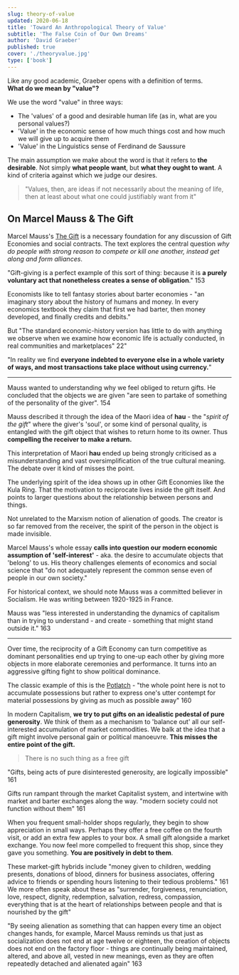 ```yaml
---
slug: theory-of-value
updated: 2020-06-18
title: 'Toward An Anthropological Theory of Value'
subtitle: 'The False Coin of Our Own Dreams'
author: 'David Graeber'
published: true
cover: './theoryvalue.jpg'
type: ['book']
---
```


Like any good academic, Graeber opens with a definition of terms.  
**What do we mean by "value"?**

We use the word "value" in three ways:
- The 'values' of a good and desirable human life (as in, what are you personal values?)
- 'Value' in the economic sense of how much things cost and how much we will give up to acquire them
- 'Value' in the Linguistics sense of Ferdinand de Saussure

The main assumption we make about the word is that it refers to __the desirable__. Not simply **what people want**, but **what they ought to want**. A kind of criteria against which we judge our desires. 

> "Values, then, are ideas if not necessarily about the meaning of life, then at least about what one could justifiably want from it"

## On Marcel Mauss & The Gift

Marcel Mauss's [The Gift](https://www.goodreads.com/book/show/349990.The_Gift) is a necessary foundation for any discussion of Gift Economies and social contracts. The text explores the central question _why do people with strong reason to compete or kill one another, instead get along and form alliances_.

"Gift-giving is a perfect example of this sort of thing: because it is **a purely voluntary act that nonetheless creates a sense of obligation**." 153

Economists like to tell fantasy stories about barter economies - "an imaginary story about the history of humans and money. In every economics textbook they claim that first we had barter, then money developed, and finally credits and debits." 

But "The standard economic-history version has little to do with anything we observe when we examine how economic life is actually conducted, in real communities and marketplaces" 22"

"In reality we find **everyone indebted to everyone else in a whole variety of ways, and most transactions take place without using currency.**" 

---

Mauss wanted to understanding why we feel obliged to return gifts. He concluded that the objects we are given "are seen to partake of something of the personality of the giver". 154

Mauss described it through the idea of the Maori idea of __hau__ - the "_spirit of the gift_" where the giver's 'soul', or some kind of personal quality, is entangled with the gift object that wishes to return home to its owner. Thus **compelling the receiver to make a return.**

This interpretation of Maori __hau__ ended up being strongly criticised as a misunderstanding and vast oversimplification of the true cultural meaning. The debate over it kind of misses the point.

The underlying spirit of the idea shows up in other Gift Economies like the Kula Ring. That the motivation to reciprocate lives inside the gift itself. And points to larger questions about the relationship between persons and things.

Not unrelated to the Marxism notion of alienation of goods. The creator is so far removed from the receiver, the spirit of the person in the object is made invisible.

Marcel Mauss's whole essay **calls into question our modern economic assumption of 'self-interest'** - aka. the desire to accumulate objects that 'belong' to us. His theory challenges elements of economics and social science that "do not adequately represent the common sense even of people in our own society."

For historical context, we should note Mauss was a committed believer in Socialism. He was writing between 1920-1925 in France.

Mauss was "less interested in understanding the dynamics of capitalism than in trying to understand - and create - something that might stand outside it." 163

---

Over time, the reciprocity of a Gift Economy can turn competitive as dominant personalities end up trying to one-up each other by giving more objects in more elaborate ceremonies and performance. It turns into an aggressive gifting fight to show political dominance.

The classic example of this is the [Potlatch](https://en.wikipedia.org/wiki/Potlatch) - "the whole point here is not to accumulate possessions but rather to express one's utter contempt for material possessions by giving as much as possible away" 160

In modern Capitalism, **we try to put gifts on an idealistic pedestal of pure generosity**. We think of them as a mechanism to 'balance out' all our self-interested accumulation of market commodities. We balk at the idea that a gift might involve personal gain or political manoeuvre. **This misses the entire point of the gift.**

> There is no such thing as a free gift

"Gifts, being acts of pure disinterested generosity, are logically impossible" 161

Gifts run rampant through the market Capitalist system, and intertwine with market and barter exchanges along the way. "modern society could not function without them" 161

When you frequent small-holder shops regularly, they begin to show appreciation in small ways. Perhaps they offer a free coffee on the fourth visit, or add an extra few apples to your box. A small gift alongside a market exchange. You now feel more compelled to frequent this shop, since they gave you something. **You are positively in debt to them**.

These market-gift hybrids include "money given to children, wedding presents, donations of blood, dinners for business associates, offering advice to friends or spending hours listening to their tedious problems." 161 We more often speak about these as "surrender, forgiveness, renunciation, love, respect, dignity, redemption, salvation, redress, compassion, everything that is at the heart of relationships between people and that is nourished by the gift"

"By seeing alienation as something that can happen every time an object changes hands, for example, Marcel Mauss reminds us that just as socialization does not end at age twelve or eighteen, the creation of objects does not end on the factory floor - things are continually being maintained, altered, and above all, vested in new meanings, even as they are often repeatedly detached and alienated again" 163

